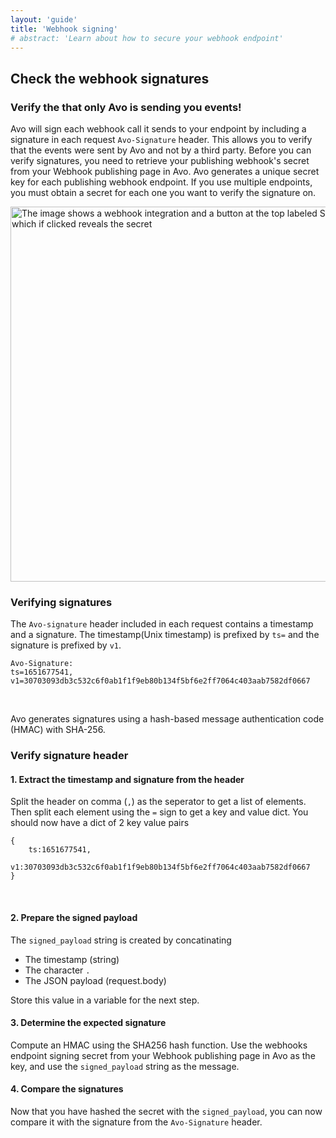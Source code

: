 ```yaml
---
layout: 'guide'
title: 'Webhook signing'
# abstract: 'Learn about how to secure your webhook endpoint'
---
```




## Check the webhook signatures

### Verify the that only Avo is sending you events!

Avo will sign each webhook call it sends to your endpoint by including a signature in each request `Avo-Signature` header. 
This allows you to verify that the events were sent by Avo and not by a third party. 
Before you can verify signatures, you need to retrieve your publishing webhook's secret from your Webhook publishing page in Avo.
Avo generates a unique secret key for each publishing webhook endpoint. If you use multiple endpoints, you must obtain a secret for each one you want to verify the signature on.
<p>
  <img
    src={require('../../../images/signing-secret.png')}
    width="600px"
    alt="The image shows a webhook integration and a button at the top labeled Signing Secret which if clicked reveals the secret"
/>
</p>


### Verifying signatures

The `Avo-signature` header included in each request contains a timestamp and a signature. 
The timestamp(Unix timestamp) is prefixed by `ts=` and the signature is prefixed by `v1`.

```
Avo-Signature:
ts=1651677541,
v1=30703093db3c532c6f0ab1f1f9eb80b134f5bf6e2ff7064c403aab7582df0667
```

<br />

Avo generates signatures using a hash-based message authentication code (HMAC) with SHA-256.

### Verify signature header

#### 1. Extract the timestamp and signature from the header

Split the header on comma (`,`) as the seperator to get a list of elements. Then split each element using the `=` sign to get a key and value dict. 
You should now have a dict of 2 key value pairs

```
{
    ts:1651677541,
    v1:30703093db3c532c6f0ab1f1f9eb80b134f5bf6e2ff7064c403aab7582df0667
}
```

<br />

#### 2. Prepare the signed payload

The `signed_payload` string is created by concatinating
 - The timestamp (string)
 - The character `.`
 - The JSON payload (request.body)

 Store this value in a variable for the next step.

#### 3. Determine the expected signature

Compute an HMAC using the SHA256 hash function. Use the webhooks endpoint signing secret from your Webhook publishing page in Avo as the key, and use the `signed_payload` string as the message.

#### 4. Compare the signatures
Now that you have hashed the secret with the `signed_payload`, you can now compare it with the signature from the `Avo-Signature` header.
